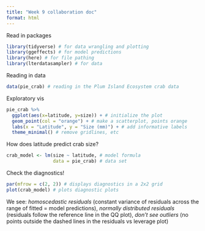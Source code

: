 ```yaml
---
title: "Week 9 collaboration doc"
format: html
---
```


Read in packages

```r
library(tidyverse) # for data wrangling and plotting
library(ggeffects) # for model predictions
library(here) # for file pathing
library(lterdatasampler) # for data
```

Reading in data

```r
data(pie_crab) # reading in the Plum Island Ecosystem crab data
```

Exploratory vis

```r
pie_crab %>% 
  ggplot(aes(x=latitude, y=size)) + # initialize the plot
  geom_point(col = "orange") + # make a scatterplot, points orange
  labs(x = "Latitude", y = "Size (mm)") + # add informative labels
  theme_minimal() # remove gridlines, etc
```

How does latitude predict crab size?

```r
crab_model <- lm(size ~ latitude, # model formula
                 data = pie_crab) # data set
```

Check the diagnostics!

```r
par(mfrow = c(2, 2)) # displays diagnostics in a 2x2 grid
plot(crab_model) # plots diagnostic plots
```

We see: *homoscedastic residuals* (constant variance of residuals across the range of fitted = model predictions), *normally distributed residuals* (residuals follow the reference line in the QQ plot), *don't see outliers* (no points outside the dashed lines in the residuals vs leverage plot)




